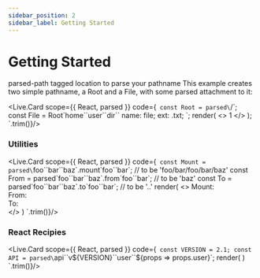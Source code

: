 ---
sidebar_position: 2
sidebar_label: Getting Started
---
# Getting Started

parsed-path tagged location to parse your pathname
This example creates two simple pathname,
a Root and a File, with some parsed attachment to it:


<Live.Card scope={{ React, parsed }} code={`
const Root = parsed\`/\`;
const File = Root\`home\`\`user\`\`dir\`\`
  name: file;
  ext: .txt;
\`;
render(
  <>
    <Root/>
    <File/>1
  </>
);
`.trim()}/>

### Utilities

<Live.Card scope={{ React, parsed }} code={`
const Mount = parsed\`foo\`\`bar\`\`baz\`.mount\`foo\`\`bar\`; // to be 'foo/bar/foo/bar/baz'
const From = parsed\`foo\`\`bar\`\`baz\`.from\`foo\`\`bar\`; // to be 'baz'
const To = parsed\`foo\`\`bar\`\`baz\`.to\`foo\`\`bar\`; // to be '..'
render(
  <>
    Mount: <Mount/><br/>
    From: <From/><br/>
    To: <To/><br/>
  </>
)
`.trim()}/>

### React Recipies

<Live.Card scope={{ React, parsed }} code={`
const VERSION = 2.1;
const API = parsed\`api\`\`v\${VERSION}\`\`user\`\`\${props => props.user}\`;
render(
  <API user={10}/>
)
`.trim()}/>
